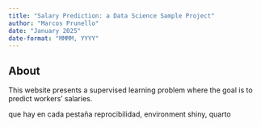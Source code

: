 ```yaml
---
title: "Salary Prediction: a Data Science Sample Project"
author: "Marcos Prunello"
date: "January 2025"
date-format: "MMMM, YYYY"
---
```


## About

This website presents a supervised learning problem where the goal is to predict workers' salaries. 

que hay en cada pestaña
reprocibilidad, environment
shiny, quarto

